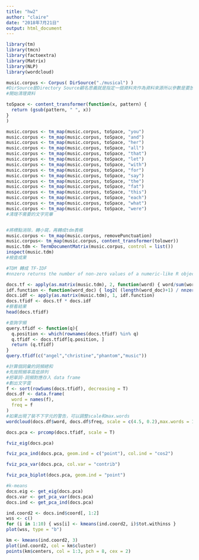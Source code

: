 ```yaml
---
title: "hw2"
author: "claire"
date: "2018年7月21日"
output: html_document
---
```


```r
library(tm)
library(tmcn)
library(factoextra)
library(Matrix)
library(NLP)
library(wordcloud)

music.corpus <- Corpus( DirSource("./musical") )
#DirSource是Directory Source顧名思義就是指定一個資料夾作為資料來源所以參數是要放一個資料夾的路徑
#開始清理資料

toSpace <- content_transformer(function(x, pattern) {
  return (gsub(pattern, " ", x))
}
)

music.corpus <- tm_map(music.corpus, toSpace, "you")
music.corpus <- tm_map(music.corpus, toSpace, "and")
music.corpus <- tm_map(music.corpus, toSpace, "her")
music.corpus <- tm_map(music.corpus, toSpace, "all")
music.corpus <- tm_map(music.corpus, toSpace, "that")
music.corpus <- tm_map(music.corpus, toSpace, "let")
music.corpus <- tm_map(music.corpus, toSpace, "with")
music.corpus <- tm_map(music.corpus, toSpace, "for")
music.corpus <- tm_map(music.corpus, toSpace, "say")
music.corpus <- tm_map(music.corpus, toSpace, "the")
music.corpus <- tm_map(music.corpus, toSpace, "fat")
music.corpus <- tm_map(music.corpus, toSpace, "this")
music.corpus <- tm_map(music.corpus, toSpace, "each")
music.corpus <- tm_map(music.corpus, toSpace, "what")
music.corpus <- tm_map(music.corpus, toSpace, "were")
#清理不需要的文字完畢


#將標點消除，轉小寫，再轉成tdm表格
music.corpus <- tm_map(music.corpus, removePunctuation)
music.corpus<- tm_map(music.corpus, content_transformer(tolower))
music.tdm <- TermDocumentMatrix(music.corpus, control = list())
inspect(music.tdm)
#檢查成果
```

```r
#TDM 轉成 TF-IDF
#nnzero returns the number of non-zero values of a numeric-like R object, and in particular an object x inheriting from class

docs.tf <- apply(as.matrix(music.tdm), 2, function(word) { word/sum(word) })
idf.function <- function(word_doc) { log2( (length(word_doc)+1) / nnzero(word_doc) ) }
docs.idf <- apply(as.matrix(music.tdm), 1, idf.function)
docs.tfidf <- docs.tf * docs.idf
#察看結果
head(docs.tfidf)
```
```r
#查詢字頻
query.tfidf <- function(q){
  q.position <- which(rownames(docs.tfidf) %in% q)
  q.tfidf <- docs.tfidf[q.position, ]
  return (q.tfidf)
}
query.tfidf(c("angel","christine","phantom","music"))
```

```r
#計算個詞彙的詞頻總和
#先按照頻率高低排列
#把單詞-詞頻對應存入 data frame
#劃出文字雲
f <- sort(rowSums(docs.tfidf), decreasing = T)
docs.df <- data.frame(
  word = names(f),
  freq = f
)
#如果出現了裝不下字元的警告，可以調整scale和max.words
wordcloud(docs.df$word, docs.df$freq, scale = c(4.5, 0.2),max.words = 100, colors=brewer.pal(8, "Dark2"))
```


```r
docs.pca <- prcomp(docs.tfidf, scale = T)

fviz_eig(docs.pca)
```

```r
fviz_pca_ind(docs.pca, geom.ind = c("point"), col.ind = "cos2")
```

```r
fviz_pca_var(docs.pca, col.var = "contrib")
```

```r
fviz_pca_biplot(docs.pca, geom.ind = "point")
```

```r
#k-means
docs.eig <- get_eig(docs.pca)
docs.var <- get_pca_var(docs.pca)
docs.ind <- get_pca_ind(docs.pca)

ind.coord2 <- docs.ind$coord[, 1:2]
wss <- c()
for (i in 1:10) { wss[i] <- kmeans(ind.coord2, i)$tot.withinss }
plot(wss, type = "b")

km <- kmeans(ind.coord2, 3)
plot(ind.coord2, col = km$cluster)
points(km$centers, col = 1:3, pch = 8, cex = 2)
```